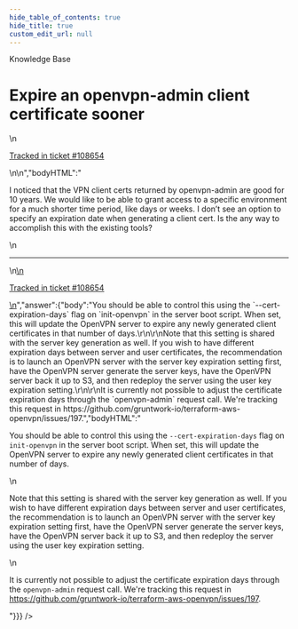 ```yaml
---
hide_table_of_contents: true
hide_title: true
custom_edit_url: null
---
```



<CenterLayout>
<span className="title">Knowledge Base</span>
<h1>Expire an openvpn-admin client certificate sooner</h1>
<GitHub discussion={{"id":"D_kwDOF8slf84APn2Q","number":430,"author":{"login":"rhoboat"},"title":"Expire an openvpn-admin client certificate sooner","body":"\nI noticed that the VPN client certs returned by openvpn-admin are good for 10 years. We would like to be able to grant access to a specific environment for a much shorter time period, like days or weeks. I don’t see an option to specify an expiration date when generating a client cert.  Is the any way to accomplish this with the existing tools?\n\n---\n\n<ins datetime=\"2022-05-24T12:46:09Z\">\n  <p><a href=\"https://support.gruntwork.io/hc/requests/108654\">Tracked in ticket #108654</a></p>\n</ins>\n","bodyHTML":"<p dir=\"auto\">I noticed that the VPN client certs returned by openvpn-admin are good for 10 years. We would like to be able to grant access to a specific environment for a much shorter time period, like days or weeks. I don’t see an option to specify an expiration date when generating a client cert.  Is the any way to accomplish this with the existing tools?</p>\n<hr>\n<ins datetime=\"2022-05-24T12:46:09Z\">\n  <p dir=\"auto\"><a href=\"https://support.gruntwork.io/hc/requests/108654\" rel=\"nofollow\">Tracked in ticket #108654</a></p>\n</ins>","answer":{"body":"You should be able to control this using the `--cert-expiration-days` flag on `init-openvpn` in the server boot script. When set, this will update the OpenVPN server to expire any newly generated client certificates in that number of days.\r\n\r\nNote that this setting is shared with the server key generation as well. If you wish to have different expiration days between server and user certificates, the recommendation is to launch an OpenVPN server with the server key expiration setting first, have the OpenVPN server generate the server keys, have the OpenVPN server back it up to S3, and then redeploy the server using the user key expiration setting.\r\n\r\nIt is currently not possible to adjust the certificate expiration days through the `openvpn-admin` request call. We're tracking this request in https://github.com/gruntwork-io/terraform-aws-openvpn/issues/197.","bodyHTML":"<p dir=\"auto\">You should be able to control this using the <code class=\"notranslate\">--cert-expiration-days</code> flag on <code class=\"notranslate\">init-openvpn</code> in the server boot script. When set, this will update the OpenVPN server to expire any newly generated client certificates in that number of days.</p>\n<p dir=\"auto\">Note that this setting is shared with the server key generation as well. If you wish to have different expiration days between server and user certificates, the recommendation is to launch an OpenVPN server with the server key expiration setting first, have the OpenVPN server generate the server keys, have the OpenVPN server back it up to S3, and then redeploy the server using the user key expiration setting.</p>\n<p dir=\"auto\">It is currently not possible to adjust the certificate expiration days through the <code class=\"notranslate\">openvpn-admin</code> request call. We're tracking this request in <a href=\"https://github.com/gruntwork-io/terraform-aws-openvpn/issues/197\">https://github.com/gruntwork-io/terraform-aws-openvpn/issues/197</a>.</p>"}}} />

</CenterLayout>
  

<!-- ##DOCS-SOURCER-START
{
  "sourcePlugin": "github-discussions",
  "hash": "f6f4260bef178305f4561993069c046a"
}
##DOCS-SOURCER-END -->
